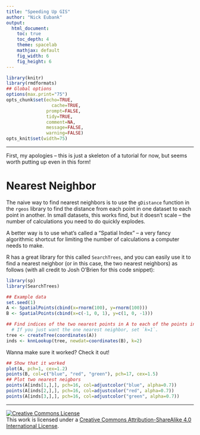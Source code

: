 ```yaml
---
title: "Speeding Up GIS"
author: "Nick Eubank"
output:
  html_document:
    toc: true
    toc_depth: 4
    theme: spacelab
    mathjax: default
    fig_width: 6
    fig_height: 6
---
```



```r
library(knitr)
library(rmdformats)
## Global options
options(max.print="75")
opts_chunk$set(echo=TRUE,
	             cache=TRUE,
               prompt=FALSE,
               tidy=TRUE,
               comment=NA,
               message=FALSE,
               warning=FALSE)
opts_knit$set(width=75)


```

***
First, my apologies -- this is just a skeleton of a tutorial for now, but seems worth putting up even in this form!

# Nearest Neighbor

The naive way to find nearest neighbors is to use the `gDistance` function in the `rgeos` library to find the distance from each point in one dataset to each point in another. In small datasets, this works find, but it doesn't scale -- the number of calculations you need to do quickly explodes. 

A better way is to use what's called a "Spatial Index" -- a very fancy algorithmic shortcut for limiting the number of calculations a computer needs to make. 

R has a great library for this called `SearchTrees`, and you can easily use it to find a nearest neighbor (or in this case, the two nearest neighbors) as follows (with all credit to Josh O'Brien for this code snippet):

```r

library(sp)
library(SearchTrees)

## Example data
set.seed(1)
A <- SpatialPoints(cbind(x=rnorm(100), y=rnorm(100)))
B <- SpatialPoints(cbind(x=c(-1, 0, 1), y=c(1, 0, -1)))

## Find indices of the two nearest points in A to each of the points in B.
  # If you just want the one nearest neighbor, set `k=1`. 
tree <- createTree(coordinates(A))
inds <- knnLookup(tree, newdat=coordinates(B), k=2)
```

Wanna make sure it worked? Check it out!
```r
## Show that it worked
plot(A, pch=1, cex=1.2)
points(B, col=c("blue", "red", "green"), pch=17, cex=1.5)
## Plot two nearest neigbors
points(A[inds[1,],], pch=16, col=adjustcolor("blue", alpha=0.7))
points(A[inds[2,],], pch=16, col=adjustcolor("red", alpha=0.7))
points(A[inds[3,],], pch=16, col=adjustcolor("green", alpha=0.7))

```

***

<a rel="license" href="http://creativecommons.org/licenses/by-sa/4.0/"><img alt="Creative Commons License" style="border-width:0" src="https://i.creativecommons.org/l/by-sa/4.0/88x31.png" /></a><br />This work is licensed under a <a rel="license" href="http://creativecommons.org/licenses/by-sa/4.0/">Creative Commons Attribution-ShareAlike 4.0 International License</a>.